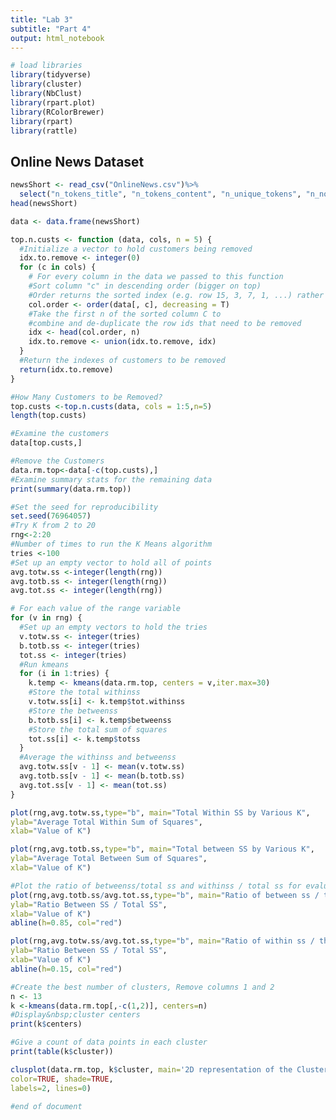 ```yaml
---
title: "Lab 3"
subtitle: "Part 4"
output: html_notebook
---
```



```r
# load libraries
library(tidyverse)
library(cluster)
library(NbClust)
library(rpart.plot)
library(RColorBrewer)
library(rpart)
library(rattle)
```


## Online News Dataset

```r
newsShort <- read_csv("OnlineNews.csv")%>%
  select("n_tokens_title", "n_tokens_content", "n_unique_tokens", "n_non_stop_words", "num_hrefs", "num_imgs", "num_videos", "average_token_length", "num_keywords", "kw_max_max", "global_sentiment_polarity", "avg_positive_polarity", "title_subjectivity", "title_sentiment_polarity", "abs_title_subjectivity", "abs_title_sentiment_polarity", "shares")
head(newsShort)
```



```r
data <- data.frame(newsShort)
```


```r
top.n.custs <- function (data, cols, n = 5) {
  #Initialize a vector to hold customers being removed
  idx.to.remove <- integer(0)
  for (c in cols) {
    # For every column in the data we passed to this function
    #Sort column "c" in descending order (bigger on top)
    #Order returns the sorted index (e.g. row 15, 3, 7, 1, ...) rather than the actual values sorted.
    col.order <- order(data[, c], decreasing = T)
    #Take the first n of the sorted column C to
    #combine and de-duplicate the row ids that need to be removed
    idx <- head(col.order, n)
    idx.to.remove <- union(idx.to.remove, idx)
  }
  #Return the indexes of customers to be removed
  return(idx.to.remove)
}
```


```r
#How Many Customers to be Removed?
top.custs <-top.n.custs(data, cols = 1:5,n=5)
length(top.custs)
```

```r
#Examine the customers
data[top.custs,]
```


```r
#Remove the Customers
data.rm.top<-data[-c(top.custs),]
#Examine summary stats for the remaining data
print(summary(data.rm.top))
```

```r
#Set the seed for reproducibility
set.seed(76964057)
#Try K from 2 to 20
rng<-2:20
#Number of times to run the K Means algorithm
tries <-100
#Set up an empty vector to hold all of points
avg.totw.ss <-integer(length(rng))
avg.totb.ss <- integer(length(rng))
avg.tot.ss <- integer(length(rng))
```



```r
# For each value of the range variable
for (v in rng) {
  #Set up an empty vectors to hold the tries
  v.totw.ss <- integer(tries)
  b.totb.ss <- integer(tries)
  tot.ss <- integer(tries)
  #Run kmeans
  for (i in 1:tries) {
    k.temp <- kmeans(data.rm.top, centers = v,iter.max=30)
    #Store the total withinss
    v.totw.ss[i] <- k.temp$tot.withinss
    #Store the betweenss
    b.totb.ss[i] <- k.temp$betweenss
    #Store the total sum of squares
    tot.ss[i] <- k.temp$totss
  }
  #Average the withinss and betweenss
  avg.totw.ss[v - 1] <- mean(v.totw.ss)
  avg.totb.ss[v - 1] <- mean(b.totb.ss)
  avg.tot.ss[v - 1] <- mean(tot.ss)
}
```


```r
plot(rng,avg.totw.ss,type="b", main="Total Within SS by Various K",
ylab="Average Total Within Sum of Squares",
xlab="Value of K")
```


```r
plot(rng,avg.totb.ss,type="b", main="Total between SS by Various K",
ylab="Average Total Between Sum of Squares",
xlab="Value of K")
```

```r
#Plot the ratio of betweenss/total ss and withinss / total ss for evaluation
plot(rng,avg.totb.ss/avg.tot.ss,type="b", main="Ratio of between ss / the total ss by Various K",
ylab="Ratio Between SS / Total SS",
xlab="Value of K")
abline(h=0.85, col="red")
```


```r
plot(rng,avg.totw.ss/avg.tot.ss,type="b", main="Ratio of within ss / the total ss by Various K",
ylab="Ratio Between SS / Total SS",
xlab="Value of K")
abline(h=0.15, col="red")
```


```r
#Create the best number of clusters, Remove columns 1 and 2
n <- 13
k <-kmeans(data.rm.top[,-c(1,2)], centers=n)
#Display&nbsp;cluster centers
print(k$centers)
```


```r
#Give a count of data points in each cluster
print(table(k$cluster))
```


```r
clusplot(data.rm.top, k$cluster, main='2D representation of the Cluster solution',
color=TRUE, shade=TRUE,
labels=2, lines=0)
```

```r
#end of document
```

